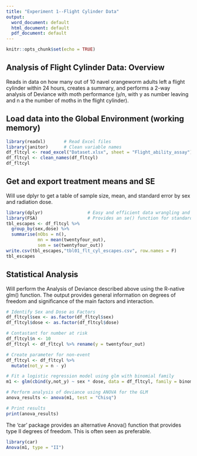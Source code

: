 ```yaml
---
title: "Experiment 1--Flight Cylinder Data"
output:
  word_document: default
  html_document: default
  pdf_document: default
---
```


```r
knitr::opts_chunk$set(echo = TRUE)
```

## Analysis of Flight Cylinder Data: Overview

Reads in data on how many out of 10 navel orangeworm adults left a flight 
cylinder within 24 hours, creates a summary, and performs a 2-way analysis of
Deviance with moth performance (y/n, with y as number leaving and n a the 
number of moths in the flight cylinder).

## Load data into the Global Environment (working memory)

```r
library(readxl)       # Read Excel files
library(janitor)      # Clean variable names 
df_fltcyl <- read_excel("Dataset.xlsx", sheet = "Flight_ability_assay")
df_fltcyl <- clean_names(df_fltcyl)
df_fltcyl
```

## Get and export treatment means and SE

Will use dplyr to get a table of sample size, mean, and standard error by sex
and radiation dose.

```r
library(dplyr)                 # Easy and efficient data wrangling and summary
library(FSA)                   # Provides an se() function for standard error
tbl_escapes <- df_fltcyl %>% 
  group_by(sex,dose) %>% 
  summarise(nObs = n(),
            mn = mean(twentyfour_out),
            sem = se(twentyfour_out))
write.csv(tbl_escapes,"tbl01_flt_cyl_escapes.csv", row.names = F)
tbl_escapes
```

## Statistical Analysis

Will perform the Analysis of Deviance described above using the R-native
glm() function. The output provides general information on degrees of freedom
and significance of the main factors and interaction.

```r
# Identify Sex and Dose as Factors
df_fltcyl$sex <- as.factor(df_fltcyl$sex)
df_fltcyl$dose <- as.factor(df_fltcyl$dose)

# Contastant for number at risk
df_fltcyl$n <- 10
df_fltcyl <- df_fltcyl %>% rename(y = twentyfour_out)

# Create parameter for non-event
df_fltcyl <- df_fltcyl %>% 
  mutate(not_y = n - y)

# Fit a logistic regression model using glm with binomial family
m1 <- glm(cbind(y,not_y) ~ sex * dose, data = df_fltcyl, family = binomial)

# Perform analysis of deviance using ANOVA for the GLM
anova_results <- anova(m1, test = "Chisq")

# Print results
print(anova_results)
```

The 'car' package provides an alternative Anova() function that provides type II
degrees of freedom. This is often seen as preferable. 

```r
library(car)
Anova(m1, type = "II")
```

